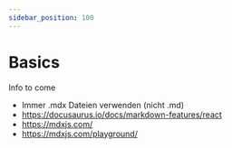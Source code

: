 ```yaml
---
sidebar_position: 100
---
```


# Basics

Info to come

- Immer .mdx Dateien verwenden (nicht .md)
- https://docusaurus.io/docs/markdown-features/react
- https://mdxjs.com/
- https://mdxjs.com/playground/